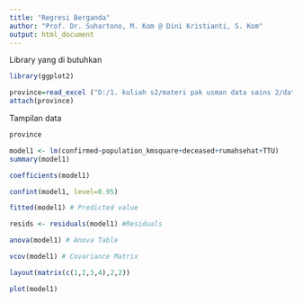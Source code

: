 ```yaml
---
title: "Regresi Berganda"
author: "Prof. Dr. Suhartono, M. Kom @ Dini Kristianti, S. Kom"
output: html_document
---
```


Library yang di butuhkan

```r
library(ggplot2)
```

```r
province=read_excel ("D:/1. kuliah s2/materi pak usman data sains 2/dataset/datasetexcell/province.xlsx")
attach(province)
```


Tampilan data
```r
province
```

```r
model1 <- lm(confirmed~population_kmsquare+deceased+rumahsehat+TTU)
summary(model1)
```


```r
coefficients(model1)
```
```r
confint(model1, level=0.95)
```

```r
fitted(model1) # Predicted value
```
```r
resids <- residuals(model1) #Residuals
```

```r
anova(model1) # Anova Table
```

```r
vcov(model1) # Covariance Matrix
```
```r
layout(matrix(c(1,2,3,4),2,2))
```
```r
plot(model1)
```




